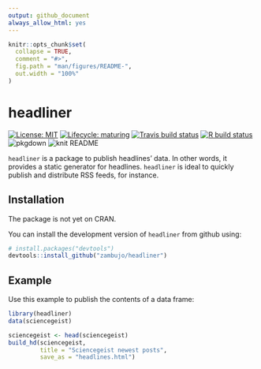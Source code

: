 ```yaml
---
output: github_document
always_allow_html: yes
---
```


```r
knitr::opts_chunk$set(
  collapse = TRUE,
  comment = "#>",
  fig.path = "man/figures/README-",
  out.width = "100%"
)
```

<!-- README.md is generated from README.Rmd. Please edit that file -->

# headliner

<!-- badges: start -->
[![License: MIT](https://img.shields.io/github/license/mashape/apistatus.svg)](https://github.com/zambujo/headliner/blob/master/LICENSE)
[![Lifecycle: maturing](https://img.shields.io/badge/lifecycle-maturing-blue.svg)](https://www.tidyverse.org/lifecycle/#maturing)
[![Travis build status](https://travis-ci.org/zambujo/headliner.svg?branch=master)](https://travis-ci.org/zambujo/headliner)
[![R build status](https://github.com/zambujo/headliner/workflows/R-CMD-check/badge.svg)](https://github.com/zambujo/headliner/actions)
![pkgdown](https://github.com/zambujo/headliner/workflows/pkgdown/badge.svg)
![knit README](https://github.com/zambujo/headliner/workflows/Render%20README/badge.svg)
<!-- badges: end -->


`headliner` is a package to publish headlines' data.  In other words, it provides a static generator for headlines.  `headliner` is ideal to quickly publish and distribute RSS feeds, for instance.


## Installation

The package is not yet on CRAN.

You can install the development version of `headliner` from github using:

```r
# install.packages("devtools")
devtools::install_github("zambujo/headliner")
```

## Example

Use this example to publish the contents of a data frame:

```r
library(headliner)
data(sciencegeist)

sciencegeist <- head(sciencegeist)
build_hd(sciencegeist, 
         title = "Sciencegeist newest posts", 
         save_as = "headlines.html")
```
